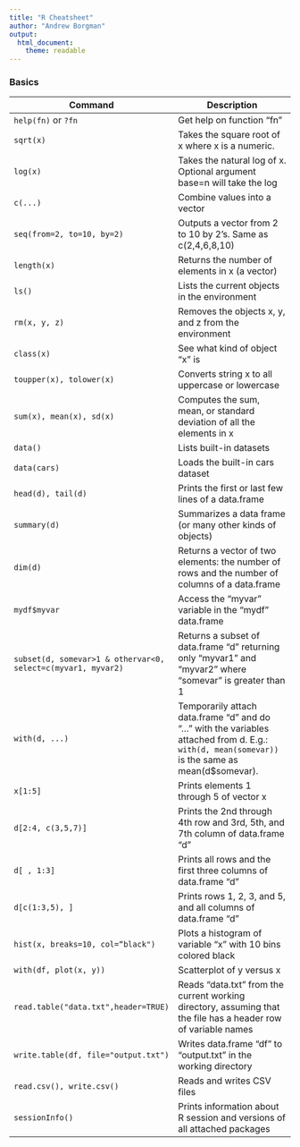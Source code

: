 ```yaml
---
title: "R Cheatsheet"
author: "Andrew Borgman"
output: 
  html_document:
    theme: readable
---
```



### Basics


| Command   | Description  |
|---|---|
|`help(fn)` or `?fn`| Get help on function “fn”|
|`sqrt(x)` | Takes the square root of x where x is a numeric. |
|`log(x)` | Takes the natural log of x. Optional argument base=n will take the log |
|`c(...)` | Combine values into a vector|
|`seq(from=2, to=10, by=2)`| Outputs a vector from 2 to 10 by 2’s. Same as c(2,4,6,8,10) |
|`length(x)`| Returns the number of elements in x (a vector) |
|`ls()` | Lists the current objects in the environment |
|`rm(x, y, z)` | Removes the objects x, y, and z from the environment |
|`class(x)` | See what kind of object “x” is |
|`toupper(x), tolower(x)` | Converts string x to all uppercase or lowercase |
|`sum(x), mean(x), sd(x)` | Computes the sum, mean, or standard deviation of all the elements in x |
|`data()` | Lists built-in datasets |
|`data(cars)` | Loads the built-in cars dataset |
|`head(d), tail(d)` | Prints the first or last few lines of a data.frame |
|`summary(d)` | Summarizes a data frame (or many other kinds of objects) |
|`dim(d)` | Returns a vector of two elements: the number of rows and the number of columns of a data.frame |
|`mydf$myvar` | Access the “myvar” variable in the “mydf” data.frame |
|`subset(d, somevar>1 & othervar<0, select=c(myvar1, myvar2)` | Returns a subset of data.frame “d” returning only “myvar1” and “myvar2” where  “somevar” is greater than 1 |
|`with(d, ...)` | Temporarily attach data.frame “d” and do “…” with the variables attached from d. E.g.: `with(d, mean(somevar))` is the same as mean(d$somevar). |
|`x[1:5]` | Prints elements 1 through 5 of vector x |
|`d[2:4, c(3,5,7)]` | Prints the 2nd through 4th row and 3rd, 5th, and 7th column of data.frame “d” |
|`d[ , 1:3]` | Prints all rows and the first three columns of data.frame “d” |
|`d[c(1:3,5), ]` | Prints rows 1, 2, 3, and 5, and all columns of data.frame “d” |
|`hist(x, breaks=10, col=“black")` | Plots a histogram of variable “x” with 10 bins colored black |
|`with(df, plot(x, y))` | Scatterplot of y versus x  |
|`read.table("data.txt",header=TRUE)` | Reads “data.txt” from the current working directory, assuming that the file has a header row of variable names |
|`write.table(df, file="output.txt")` | Writes data.frame “df” to “output.txt” in the working directory |
|`read.csv(), write.csv()` | Reads and writes CSV files |
|`sessionInfo()` | Prints information about R session and versions of all attached packages |